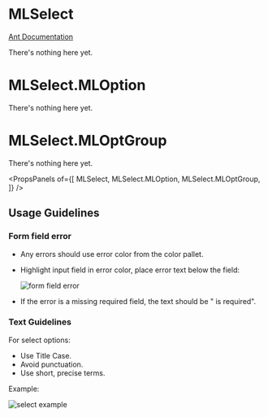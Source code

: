 
# MLSelect

[Ant Documentation](https://3x.ant.design/components/select)

There's nothing here yet.


# MLSelect.MLOption

There's nothing here yet.

# MLSelect.MLOptGroup

There's nothing here yet.

<PropsPanels of={[
  MLSelect,
  MLSelect.MLOption,
  MLSelect.MLOptGroup,
]} />


## Usage Guidelines
### Form field error

* Any errors should use error color from the color pallet. 
* Highlight input field in error color, place error text below the field:

   ![form field error](images/select_form_field_error.png) 
 
* If the error is a missing required field, the text should be "<fieldname> is required".

### Text Guidelines
For select options:

* Use Title Case.
* Avoid punctuation.
* Use short, precise terms.

Example:

   ![select example](images/select_example.png)
